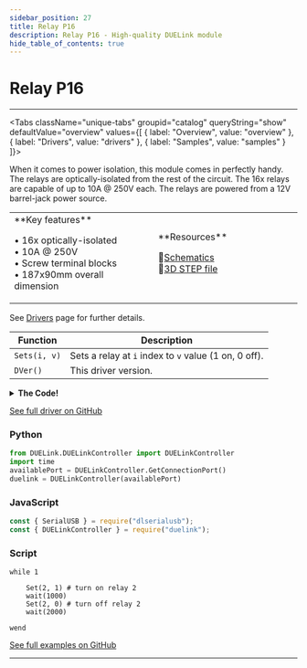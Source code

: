 ```yaml
---
sidebar_position: 27
title: Relay P16
description: Relay P16 - High-quality DUELink module
hide_table_of_contents: true
---
```



# Relay P16

<ImageSection 
  product="acrelayp16-a"
  tagline="16x Isolated Relay Controller"
/>

---

<Tabs className="unique-tabs" groupid="catalog" queryString="show" defaultValue="overview"
  values={[
    {
        label: "Overview",
        value: "overview"
    },
    {
        label: "Drivers",
        value: "drivers"
    },
    {
        label: "Samples",
        value: "samples"
    }
]}>

<TabItem value="overview">

When it comes to power isolation, this module comes in perfectly handy. The relays are optically-isolated from the rest of the circuit. The 16x relays are capable of up to 10A @ 250V each. The relays are powered from a 12V barrel-jack power source.

<table><td width='50%'>
**Key features**

• 16x optically-isolated<br/>
• 10A @ 250V<br/>
• Screw terminal blocks<br/>
• 187x90mm overall dimension<br/>

</td><td width='50%'>
**Resources**
 
📄[Schematics](/sch/gdl-acrelayp16-a.pdf)<br/>
🔩[3D STEP file](/3d/gdl-acrelayp16-a.step)<br/>
</td></table>

</TabItem>

<TabItem value="drivers">

See [Drivers](/docs/engine/drivers) page for further details.

| Function | Description |
|----------|-------------|
| `Sets(i, v)` | Sets a relay at `i` index to `v` value (1 on, 0 off). |
| `DVer()` | This driver version. |
<details>
<summary><strong>The Code!</strong></summary>

**Relay P16 Driver**

```text
##### Relay P16 Driver #####

fn DVer()
    return 1.0
fend

fn Set(r, v)
    if v > 0
        v = 0
    else
        v = 1
    end

    if (r = 1)
        DWrite(11, v)
    end
    
    if (r = 2)
        DWrite(7, v)
    end
    
    if (r = 3)
        DWrite(8, v)
    end
    
    if (r = 4)
        DWrite(9, v)
    end
    
    if (r = 5)
        DWrite(6, v)
    end
    
    if (r = 6)
        DWrite(5, v)
    end
    
    if (r = 7)
        DWrite(4, v)
    end
    
    if (r = 8)
        DWrite(3, v)
    end
    
    if (r = 9)
        DWrite(2, v)
    end
    
    if (r = 10)
        DWrite(1, v)
    end
    
    if (r = 11)
        DWrite(12, v)
    end
    
    if (r = 12)
        DWrite(13, v)
    end
    
    if (r = 13)
        DWrite(15, v)
    end
    
    if (r = 14)
        DWrite(14, v)
    end
    
    if (r = 15)
        DWrite(16, v)
    end
    
    if (r = 16)
        DWrite(10, v)
    end
fend

####################
```

</details>

[See full driver on GitHub](https://github.com/ghi-electronics/duelink-website/tree/main/static/code/drivers)

</TabItem>

<TabItem value="samples">

### Python

```python
from DUELink.DUELinkController import DUELinkController
import time
availablePort = DUELinkController.GetConnectionPort()
duelink = DUELinkController(availablePort)
```

### JavaScript

```javascript
const { SerialUSB } = require("dlserialusb");
const { DUELinkController } = require("duelink");
```

### Script

```text
while 1

    Set(2, 1) # turn on relay 2
    wait(1000)
    Set(2, 0) # turn off relay 2
    wait(2000)

wend

```

[See full examples on GitHub](https://github.com/ghi-electronics/duelink-website/tree/main/static/code/samples)

</TabItem>

</Tabs>

---

<OrderSection
    product="DUELink Relay P16"
    partnumber="GDL-ACRELAYP16-A"
    price="$0.00"
/>
